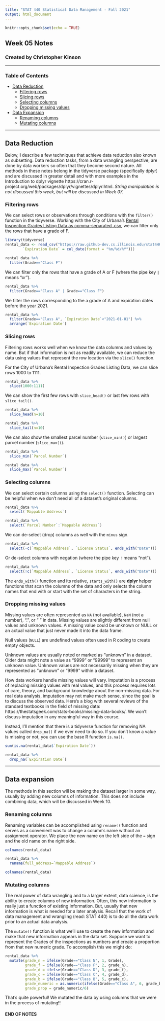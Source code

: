 ```yaml
---
title: "STAT 440 Statistical Data Management - Fall 2021"
output: html_document
---
```


```r
knitr::opts_chunk$set(echo = TRUE)
```

## Week 05 Notes
### Created by Christopher Kinson


***

### Table of Contents

- [Data Reduction](#data-reduction)  
  - [Filtering rows](#filtering)  
  - [Slicing rows](#slicing)  
  - [Selecting columns](#selecting)  
  - [Dropping missing values](#dropping)
- [Data Expansion](#data-expansion)  
  - [Renaming columns](#renaming)  
  - [Mutating columns](#mutating)  
  

***


## <a name="data-reduction"></a>Data Reduction

Below, I describe a few techniques that achieve data reduction also known as subsetting. Data reduction tasks, from a data wrangling perspective, are done by data workers so often that they become second nature. All methods in these notes belong in the tidyverse package (specifically dplyr) and are discussed in greater detail and with more examples in the Introduction to dplyr vignette https://cran.r-project.org/web/packages/dplyr/vignettes/dplyr.html. *String manipulation is not discussed this week, but will be discussed in Week 07.* 

### <a name="filtering"></a>Filtering rows

We can select rows or observations through conditions with the `filter()` function in the tidyverse. Working with the City of Urbana's [Rental Inspection Grades Listing Data as comma-separated .csv](https://github-dev.cs.illinois.edu/stat440-fa21/stat440-fa21-course-content/raw/master/data/rental-inspections-grades-data01.csv), we can filter only the rows that have a grade of F.

```r
library(tidyverse)
rental_data <- read_csv("https://raw.github-dev.cs.illinois.edu/stat440-fa21/stat440-fa21-course-content/master/data/rental-inspections-grades-data01.csv?token=AAABJGZWH3S35ZU4POB76P3BJJHYE", col_types = cols(`Inspection Date` = col_date(format = "%m/%d/%Y"), 
        `Expiration Date` = col_date(format = "%m/%d/%Y")))

rental_data %>%
  filter(Grade=="Class F")
```

We can filter only the rows that have a grade of A or F (where the pipe key `|` means "or").

```r
rental_data %>%
  filter(Grade=="Class A" | Grade=="Class F")
```

We filter the rows corresponding to the a grade of A and expiration dates before the year 2021.

```r
rental_data %>%
  filter(Grade=="Class A", `Expiration Date`<"2021-01-01") %>%
  arrange(`Expiration Date`)
```

### <a name="slicing"></a>Slicing rows

Filtering rows works well when we know the data columns and values by name. But if that information is not as readily available, we can reduce the data using values that represent the row location via the `slice()` function.

For the City of Urbana's Rental Inspection Grades Listing Data, we can slice rows 1000 to 1111.

```r
rental_data %>%
  slice(1000:1111)
```

We can show the first few rows with `slice_head()` or last few rows with `slice_tail()`.

```r
rental_data %>%
  slice_head(n=10)

rental_data %>%
  slice_tail(n=10)
```

We can also show the smallest parcel number (`slice_min()`) or largest parcel number (`slice_max()`).

```r
rental_data %>%
  slice_min(`Parcel Number`)

rental_data %>%
  slice_max(`Parcel Number`)
```

### <a name="selecting"></a>Selecting columns

We can select certain columns using the `select()` function. Selecting can be helpful when we don't need all of a dataset's original columns.

```r
rental_data %>%
  select(`Mappable Address`)

rental_data %>%
  select(`Parcel Number`:`Mappable Address`)
```

We can de-select (drop) columns as well with the `minus` sign.

```r
rental_data %>%
  select(-c(`Mappable Address`, `License Status`, ends_with("Date")))
```

Or de-select columns with negation (where the pipe key `!` means "not").

```r
rental_data %>%
  select(!c(`Mappable Address`, `License Status`, ends_with("Date")))
```

The `ends_with()` function and its relative, `starts_with()` are **dplyr** helper functions that scan the columns of the data and only selects the column names that end with or start with the set of characters in the string.

### <a name="dropping"></a>Dropping missing values

Missing values are often represented as `NA` (not available), `NaN` (not a number), ".", or " " in data. Missing values are slightly different from null values and unknown values. A missing value could be unknown or NULL or an actual value that just never made it into the data frame. 

Null values (`NULL`) are undefined values often used in R coding to create empty objects. 

Unknown values are usually noted or marked as "unknown" in a dataset. Older data might note a value as "9999" or "99999" to represent an unknown value. Unknown values are not necessarily missing when they are represented as "unknown" or "9999" within a dataset.

How data workers handle missing values will vary. Imputation is a process of replacing missing values with real values, and this process requires lots of care, theory, and background knowledge about the non-missing data. For real data analysis, imputation may not make much sense, since the goal is to discuss the observed data. Here's a blog with several reviews of the standard textbooks in the field of missing data: https://thestatsgeek.com/stats-books/missing-data-books/. We won't discuss imputation in any meaningful way in this course.

Instead, I'll mention that there is a tidyverse function for removing NA values called `drop_na()` if we ever need to do so. If you don't know a value is missing or not, you can use the base R function `is.na()`.

```r
sum(is.na(rental_data$`Expiration Date`))

rental_data %>%
  drop_na(`Expiration Date`)
```


***


## <a name="data-expansion"></a>Data expansion

The methods in this section will be making the dataset larger in some way, usually by adding new columns of information. This does not include combining data, which will be discussed in Week 10.

### <a name="renaming"></a>Renaming columns

Renaming variables can be accomplished using `rename()` function and serves as a convenient was to change a column's name without an assignment operator. We place the new name on the left side of the `=` sign and the old name on the right side.

```r
colnames(rental_data)

rental_data %>%
  rename(full_address=`Mappable Address`)

colnames(rental_data)
```

### <a name="mutating"></a>Mutating columns

The real power of data wrangling and to a larger extent, data science, is the ability to create columns of new information. Often, this new information is really just a function of existing information. But, usually that new information is what is needed for a later analysis. Recall that the work of data management and wrangling (read: STAT 440) is to do all the data work prior to an actual data analysis. 

The `mutate()` function is what we'll use to create the new information and make that new information appears in the data set. Suppose we want to represent the Grades of the inspections as numbers and create a proportion from that new numeric grade. To accomplish this we might do:

```r
rental_data %>%
  mutate(grade_n = ifelse(Grade=="Class N", 1, Grade), 
         grade_f = ifelse(Grade=="Class F", 2, grade_n),
         grade_d = ifelse(Grade=="Class D", 3, grade_f),
         grade_c = ifelse(Grade=="Class C", 4, grade_d),
         grade_b = ifelse(Grade=="Class B", 5, grade_c),
         grade_numeric = as.numeric(ifelse(Grade=="Class A", 6, grade_b)),
         grade_prop = grade_numeric/6)
```

That's quite powerful! We mutated the data by using columns that we were in the process of mutating!!

#### END OF NOTES